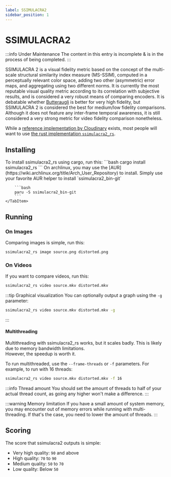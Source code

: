 ```yaml
---
label: SSIMULACRA2
sidebar_position: 1
---
```



# SSIMULACRA2

:::info Under Maintenance
The content in this entry is incomplete & is in the process of being completed.
:::

SSIMULACRA 2 is a visual fidelity metric based on the concept of the multi-scale structural similarity index measure (MS-SSIM), computed in a perceptually relevant color space, adding two other (asymmetric) error maps, and aggregating using two different norms. It is currently the most reputable visual quality metric according to its correlation with subjective results, and is considered a very robust means of comparing encoders. It is debatable whether [Butteraugli](../metrics/butteraugli.mdx) is better for very high fidelity, but SSIMULACRA 2 is considered the best for medium/low fidelity comparisons. Although it does not feature any inter-frame temporal awareness, it is still considered a very strong metric for video fidelity comparison nonetheless.

While a [reference implementation by Cloudinary](https://github.com/cloudinary/ssimulacra2) exists,
most people will want to use [the rust implementation `ssimulacra2_rs`](https://github.com/rust-av/ssimulacra2).

## Installing

<Tabs>
    <TabItem value="cargo" label="Cargo" default>
        To install ssimulacra2_rs using cargo, run this:
        ```bash
        cargo install ssimulacra2_rs
        ```
    </TabItem>
    <TabItem value="archlinux" label="Archlinux AUR">
        On archlinux, you may use the [AUR](https://wiki.archlinux.org/title/Arch_User_Repository) to install.
        Simply use your favorite AUR helper to install `ssimulacra2_bin-git`

        ```bash
        paru -S ssimulacra2_bin-git
        ```
    </TabItem>
</Tabs>

## Running
### On Images
Comparing images is simple, run this:
```bash
ssimulacra2_rs image source.png distorted.png
```

### On Videos

If you want to compare videos, run this:
```bash
ssimulacra2_rs video source.mkv distorted.mkv
```

:::tip Graphical visualization
You can optionally output a graph using the `-g` parameter:
```bash
ssimulacra2_rs video source.mkv distorted.mkv -g
```
:::
#### Multithreading
Multithreading with ssimulacra2_rs works, but it scales badly.
This is likely due to memory bandwidth limitations.  
However, the speedup is worth it.

To run multithreaded, use the `--frame-threads` or `-f` parameters.
For example, to run with 16 threads:
```bash
ssimulacra2_rs video source.mkv distorted.mkv -f 16
```
:::info Thread amount
You should set the amount of threads to half of your actual thread count, as going any higher won't make a difference.
:::

:::warning Memory limitation
If you have a small amount of system memory, you may encounter out of memory errors while running with multi-threading.
If that's the case, you need to lower the amount of threads. 
:::

## Scoring
The score that ssimulacra2 outputs is simple:

- Very high quality: `90` and above
- High quality: `70` to `90`
- Medium quality: `50` to `70`
- Low quality: Below `50`

